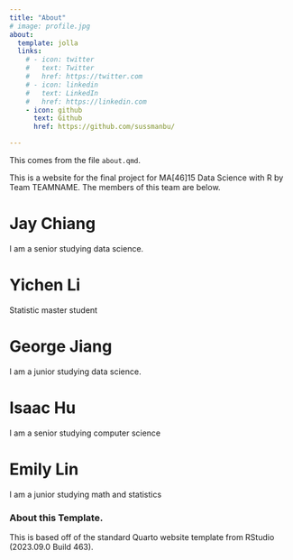 ```yaml
---
title: "About"
# image: profile.jpg
about:
  template: jolla
  links:
    # - icon: twitter
    #   text: Twitter
    #   href: https://twitter.com
    # - icon: linkedin
    #   text: LinkedIn
    #   href: https://linkedin.com
    - icon: github
      text: Github
      href: https://github.com/sussmanbu/

---
```



This comes from the file `about.qmd`.

This is a website for the final project for MA[46]15 Data Science with R by Team TEAMNAME.
The members of this team are below.

# Jay Chiang
I am a senior studying data science.

# Yichen Li
Statistic  master student

# George Jiang
I am a junior studying data science.

# Isaac Hu
I am a senior studying computer science

# Emily Lin
I am a junior studying math and statistics

<!-- Please leave in the information below -->

### About this Template.

This is based off of the standard Quarto website template from RStudio (2023.09.0 Build 463).
